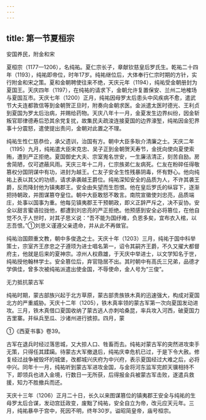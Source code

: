```yaml
---
---
---
```

title: 第一节夏桓宗
---



安国养民，附金和宋

夏桓宗（1177—1206），名纯祐。夏仁宗长子，章献钦慈皇后罗氏生。乾祐二十四年（1193），纯祐即帝位，时年17岁。纯祐继位后，大体奉行仁宗时期的方针，实行附金和宋之策。夏和金朝聘使往来不绝，天庆元年（1194），纯祐受金朝册封为夏国王。天庆四年（1197），在纯祐的请求下，金朝允许复置保安、兰州二地榷场与夏国互市。天庆七年（1200）正月，纯祐因母罗太后患头中风疾病不愈，遣武节大夫连都敦信等到金朝贺正旦时，附奏向金朝求医。金派遣太医时德光、王利贞到夏国为罗太后治病，并赐给药物。天庆八年十一月，金夏发生边界纠纷，因金斩叛官耶律德寿后恐其余党复扰，故集民夫疏浚连接夏国的边界濠堑，纯祐因金犯界事十分震怒，遣使提出责问，金朝对此置之不理。

纯祐生性仁慈恭俭，承父遗训，治国有方。朝中大臣多耿介清廉之士。天庆二年（1195）九月，纯祐遣大臣宋克忠、吴子正到金朝贺天寿节，金抚向使向夏使索贿，遭到严正拒绝。夏国御史大夫、宗室嵬名世安，一生廉洁清正，刻苦自励。房舍简陋，仅可遮蔽风雨。天庆三年十二月，仁宗族弟仁友病死。仁友在粉碎任得敬篡权分国阴谋中有功，进封为越王。仁友子安全生性残暴阴毒，怀有野心。他向纯祐上表以其父的功绩，请求承袭越王爵位。纯祐深知安全的品质为人，不许其袭王爵，反而降封他为镇夷郡王。安全由失望而生怨恨。他在皇后罗氏的纵容下，逐渐把持朝政，并图谋篡夺皇位。朝中大臣敢怒不敢言。南院宣徽使刘忠亮，品质端庄，处事以国事为重。他每见镇夷郡王干预朝政，即义正辞严斥之，决不妥协。安全以甜言蜜语拉拢他，都遭到刘忠亮的严正拒绝。他预感到安全必将篡位，在他自觉不久于人世时，对其子思义说：“吾不能为国纾难，负恩多矣，宜布衣入棺，以志吾恨。”①刘思义谨遵父亲遗命，并从此不再做官。

纯祐治国颇重文教，朝中多俊逸之士。天庆十年（1203）三月，纯祐于国中科举策士，宗室齐王彦忠之子遵顼为进士唱名第一，诏令其嗣齐王爵，不久又擢大都督府主，他就是后来的夏神宗。凉州人权鼎雄，于天庆中举进士，以文学知名于世，纯祐授他翰林学士。安全篡位后，弃官隐居不出。其时朝中有高氏三兄弟，品德才学俱佳，曾多次被纯祐派遣出使金国，不辱使命，金人号为“三俊”。

无力抵抗蒙古军

纯祐时期，蒙古部族兴起于北方草原，蒙古部贵族铁木真的迅速强大，构成对夏国北方的严重威胁。天庆十二年（1205），铁木真率领的蒙古军第一次向夏国发动进攻。三月，铁木真借口夏国收纳了蒙古逃人亦刺哈桑昆，率兵攻入河西，破夏国力吉里寨。并纵兵至瓜、沙诸州进行掳掠。四月，蒙

①《西夏书事》卷39。

古军在退兵时经过落思城，又大掠人口、牲畜而去。纯祐对蒙古军的突然进攻束手无策，只得任其蹂躏。待蒙古大军撤退后，纯祐庆幸危机已过，于是下令大赦。修复经过战争被毁坏的城堡，改都城兴庆府为中兴府，表示夏国经过大难之后，必将中兴。同年十一月，纯祐听到蒙古军进攻金国，与金将河东监军完颜天骥相持不下，即领兵也进入金境，行数日一无所获，后得报金兵被蒙古军击败，遂遣兵救援，知力不胜撤兵而还。

天庆十三年（1206）正月二十日，长久以来图谋篡位的镇夷郡王安全与纯祐的生母罗太后合谋，发动宫廷政变，废黜了纯祐，安全自立为帝，改元应天元年。三月，纯祐暴卒于宫中，死因不明，终年30岁。谥昭简皇帝，庙号桓宗。